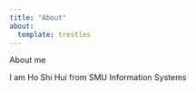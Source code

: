 ```yaml
---
title: "About"
about:
  template: trestles
---
```


About me

I am Ho Shi Hui from SMU Information Systems
